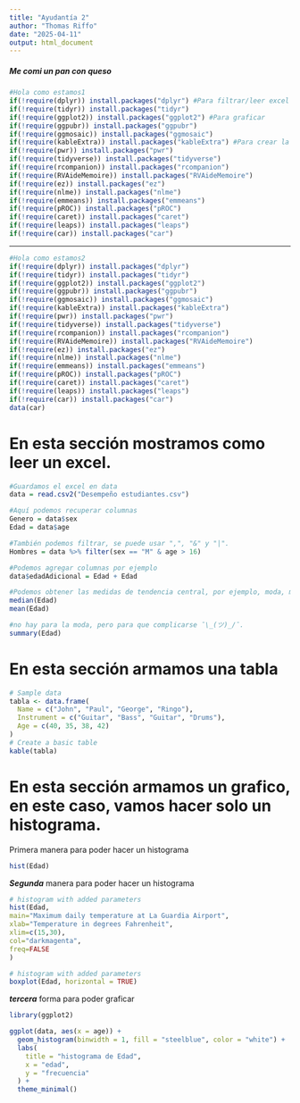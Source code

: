 ```yaml
---
title: "Ayudantía 2"
author: "Thomas Riffo"
date: "2025-04-11"
output: html_document
---
```


##### Me comi un pan con queso

```r
#Hola como estamos1
if(!require(dplyr)) install.packages("dplyr") #Para filtrar/leer excel
if(!require(tidyr)) install.packages("tidyr")
if(!require(ggplot2)) install.packages("ggplot2") #Para graficar
if(!require(ggpubr)) install.packages("ggpubr")
if(!require(ggmosaic)) install.packages("ggmosaic")
if(!require(kableExtra)) install.packages("kableExtra") #Para crear la tabla
if(!require(pwr)) install.packages("pwr")
if(!require(tidyverse)) install.packages("tidyverse")
if(!require(rcompanion)) install.packages("rcompanion")
if(!require(RVAideMemoire)) install.packages("RVAideMemoire")
if(!require(ez)) install.packages("ez")
if(!require(nlme)) install.packages("nlme")
if(!require(emmeans)) install.packages("emmeans")
if(!require(pROC)) install.packages("pROC")
if(!require(caret)) install.packages("caret")
if(!require(leaps)) install.packages("leaps")
if(!require(car)) install.packages("car")
```


--------------------------------------------------------------------------------------------------------------


```r
#Hola como estamos2
if(!require(dplyr)) install.packages("dplyr")
if(!require(tidyr)) install.packages("tidyr")
if(!require(ggplot2)) install.packages("ggplot2")
if(!require(ggpubr)) install.packages("ggpubr")
if(!require(ggmosaic)) install.packages("ggmosaic")
if(!require(kableExtra)) install.packages("kableExtra")
if(!require(pwr)) install.packages("pwr")
if(!require(tidyverse)) install.packages("tidyverse")
if(!require(rcompanion)) install.packages("rcompanion")
if(!require(RVAideMemoire)) install.packages("RVAideMemoire")
if(!require(ez)) install.packages("ez")
if(!require(nlme)) install.packages("nlme")
if(!require(emmeans)) install.packages("emmeans")
if(!require(pROC)) install.packages("pROC")
if(!require(caret)) install.packages("caret")
if(!require(leaps)) install.packages("leaps")
if(!require(car)) install.packages("car")
data(car)
```


# En esta sección mostramos como leer un excel.
```r
#Guardamos el excel en data
data = read.csv2("Desempeño estudiantes.csv")

#Aquí podemos recuperar columnas
Genero = data$sex
Edad = data$age

#También podemos filtrar, se puede usar ",", "&" y "|".
Hombres = data %>% filter(sex == "M" & age > 16)

#Podemos agregar columnas por ejemplo
data$edadAdicional = Edad + Edad

#Podemos obtener las medidas de tendencia central, por ejemplo, moda, media y mediana.
median(Edad)
mean(Edad)

#no hay para la moda, pero para que complicarse ¯\_(ツ)_/¯.
summary(Edad)
```

# En esta sección armamos una tabla
```r
# Sample data
tabla <- data.frame(
  Name = c("John", "Paul", "George", "Ringo"),
  Instrument = c("Guitar", "Bass", "Guitar", "Drums"),
  Age = c(40, 35, 38, 42)
)
# Create a basic table
kable(tabla)
```

# En esta sección armamos un grafico, en este caso, vamos hacer solo un histograma.

Primera manera para poder hacer un histograma
```r
hist(Edad)
```

***Segunda*** manera para poder hacer un histograma
```r
# histogram with added parameters
hist(Edad,
main="Maximum daily temperature at La Guardia Airport",
xlab="Temperature in degrees Fahrenheit",
xlim=c(15,30),
col="darkmagenta",
freq=FALSE
)
```

```r
# histogram with added parameters
boxplot(Edad, horizontal = TRUE)
```
***tercera*** forma para poder graficar
```r
library(ggplot2)

ggplot(data, aes(x = age)) +
  geom_histogram(binwidth = 1, fill = "steelblue", color = "white") +
  labs(
    title = "histograma de Edad",
    x = "edad",
    y = "frecuencia"
  ) +
  theme_minimal()

```
